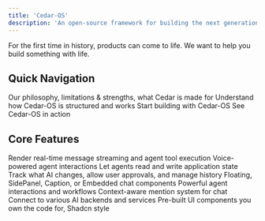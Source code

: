 ```yaml
---
title: 'Cedar-OS'
description: 'An open-source framework for building the next generation of AI native software'
---
```


For the first time in history, products can come to life. We want to help you build something with life.

## Quick Navigation

<CardGroup cols={2}>
	<Card
		title='Is Cedar right for you?'
		icon='lightbulb'
		href='/introduction/philosophy'>
		Our philosophy, limitations & strengths, what Cedar is made for
	</Card>
	<Card
		title='Architecture'
		icon='diagram-project'
		href='/introduction/architecture'>
		Understand how Cedar-OS is structured and works
	</Card>
	<Card title='Getting Started' icon='rocket' href='/getting-started'>
		Start building with Cedar-OS
	</Card>
	<Card
		title='Demos of Cedar-OS'
		icon='play'
		href='/introduction/ai-native-experiences'>
		See Cedar-OS in action
	</Card>
</CardGroup>

## Core Features

<CardGroup cols={3}>
    <Card
    	title='Streaming & Tool Calls'
    	icon='bolt'
    	href='/chat/streaming'>
    	Render real-time message streaming and agent tool execution
    </Card>
	<Card
    	title='Voice Integration'
    	icon='microphone'
    	href='/voice/voice-integration'>
    	Voice-powered agent interactions
    </Card>
    <Card
    	title='State Access'
    	icon='database'
    	href='/state-access/agentic-state-access'>
    	Let agents read and write application state
    </Card>
    <Card
    	title='Diff & History'
    	icon='code-compare'
    	href='/state-access/diff-history-manager'>
    	Track what AI changes, allow user approvals, and manage history
    </Card>
    <Card title='Chat' icon='comments' href='/chat/chat-overview'>
    	Floating, SidePanel, Caption, or Embedded chat components
    </Card>
    <Card
    	title='Spells'
    	icon='wand-magic-sparkles'
    	href='/spells/spells'>
    	Powerful agent interactions and workflows
    </Card>
    <Card
    	title='Mentions'
    	icon='at'
    	href='/agent-input-context/mentions'>
    	Context-aware mention system for chat
    </Card>
    <Card
    	title='Agent Connection Modules'
    	icon='plug'
    	href='/agent-backend-connection/agent-backend-connection'>
    	Connect to various AI backends and services
    </Card>
    <Card
    	title='Component Library'
    	icon='cube'
    	href='/customising/customising-cedar'>
    	Pre-built UI components you own the code for, Shadcn style
    </Card>

</CardGroup>
